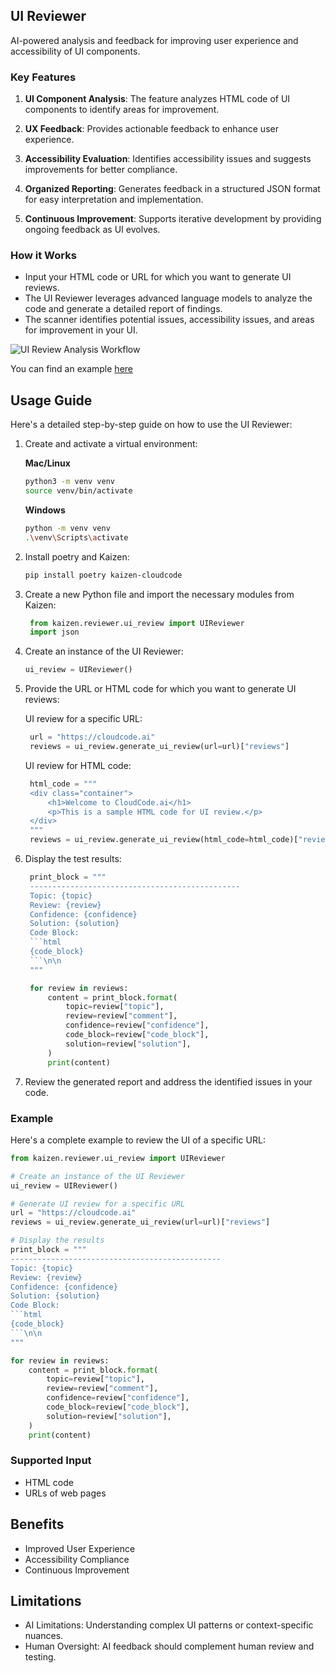 ## UI Reviewer

AI-powered analysis and feedback for improving user experience and accessibility of UI components.

### Key Features

1. **UI Component Analysis**: The feature analyzes HTML code of UI components to identify areas for improvement.

2. **UX Feedback**: Provides actionable feedback to enhance user experience.

3. **Accessibility Evaluation**: Identifies accessibility issues and suggests improvements for better compliance.

4. **Organized Reporting**: Generates feedback in a structured JSON format for easy interpretation and implementation.

5. **Continuous Improvement**: Supports iterative development by providing ongoing feedback as UI evolves.


### How it Works

- Input your HTML code or URL for which you want to generate UI reviews.
- The UI Reviewer leverages advanced language models to analyze the code and generate a detailed report of findings.
- The scanner identifies potential issues, accessibility issues, and areas for improvement in your UI.

![UI Review Analysis Workflow](/ui_review_analysis_workflow.png.)

You can find an example [here](https://github.com/Cloud-Code-AI/kaizen/tree/main/examples/ui_review/main.py)

## Usage Guide

Here's a detailed step-by-step guide on how to use the UI Reviewer:

1. Create and activate a virtual environment:

   **Mac/Linux**

   ```bash
   python3 -m venv venv
   source venv/bin/activate
   ```

   **Windows**

   ```bash
   python -m venv venv
   .\venv\Scripts\activate
   ```

2. Install poetry and Kaizen:

   ```bash
   pip install poetry kaizen-cloudcode
   ```
3. Create a new Python file and import the necessary modules from Kaizen:

   ```python
    from kaizen.reviewer.ui_review import UIReviewer
    import json
   ```
4. Create an instance of the UI Reviewer:  

   ```python
   ui_review = UIReviewer()
   ```

5. Provide the URL or HTML code for which you want to generate UI reviews:
   
   UI review for a specific URL:
   ```python
    url = "https://cloudcode.ai"
    reviews = ui_review.generate_ui_review(url=url)["reviews"]
   ```

   UI review for HTML code:
   ```python
    html_code = """
    <div class="container">
        <h1>Welcome to CloudCode.ai</h1>
        <p>This is a sample HTML code for UI review.</p>
    </div>
    """
    reviews = ui_review.generate_ui_review(html_code=html_code)["reviews"]
   ```

6. Display the test results:

   ```python
    print_block = """
    -----------------------------------------------
    Topic: {topic}
    Review: {review}
    Confidence: {confidence}
    Solution: {solution}
    Code Block:
    ```html
    {code_block}
    ```\n\n
    """

    for review in reviews:
        content = print_block.format(
            topic=review["topic"],
            review=review["comment"],
            confidence=review["confidence"],
            code_block=review["code_block"],
            solution=review["solution"],
        )
        print(content)
    ```
7. Review the generated report and address the identified issues in your code.

### Example

Here's a complete example to review the UI of a specific URL:

```python
from kaizen.reviewer.ui_review import UIReviewer

# Create an instance of the UI Reviewer
ui_review = UIReviewer()

# Generate UI review for a specific URL
url = "https://cloudcode.ai"
reviews = ui_review.generate_ui_review(url=url)["reviews"]

# Display the results
print_block = """
-----------------------------------------------
Topic: {topic}
Review: {review}
Confidence: {confidence}
Solution: {solution}
Code Block:
```html
{code_block}
```\n\n
"""

for review in reviews:
    content = print_block.format(
        topic=review["topic"],
        review=review["comment"],
        confidence=review["confidence"],
        code_block=review["code_block"],
        solution=review["solution"],
    )
    print(content)
```

### Supported Input

- HTML code
- URLs of web pages

## Benefits

- Improved User Experience
- Accessibility Compliance
- Continuous Improvement
   
## Limitations

- AI Limitations: Understanding complex UI patterns or context-specific nuances.
- Human Oversight: AI feedback should complement human review and testing.